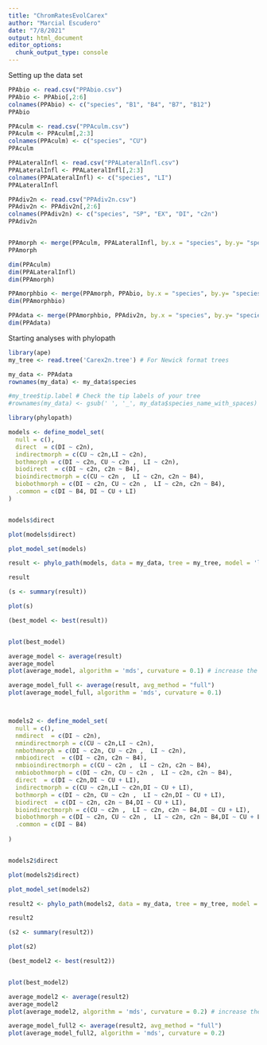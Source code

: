 ```yaml
---
title: "ChromRatesEvolCarex"
author: "Marcial Escudero"
date: "7/8/2021"
output: html_document
editor_options: 
  chunk_output_type: console
---
```


Setting up the data set

```r
PPAbio <- read.csv("PPAbio.csv")
PPAbio <- PPAbio[,2:6]
colnames(PPAbio) <- c("species", "B1", "B4", "B7", "B12")
PPAbio

PPAculm <- read.csv("PPAculm.csv")
PPAculm <- PPAculm[,2:3]
colnames(PPAculm) <- c("species", "CU")
PPAculm

PPALateralInfl <- read.csv("PPALateralInfl.csv")
PPALateralInfl <- PPALateralInfl[,2:3]
colnames(PPALateralInfl) <- c("species", "LI")
PPALateralInfl

PPAdiv2n <- read.csv("PPAdiv2n.csv")
PPAdiv2n <- PPAdiv2n[,2:6]
colnames(PPAdiv2n) <- c("species", "SP", "EX", "DI", "c2n")
PPAdiv2n


PPAmorph <- merge(PPAculm, PPALateralInfl, by.x = "species", by.y= "species", all = T)
PPAmorph

dim(PPAculm)
dim(PPALateralInfl)
dim(PPAmorph)

PPAmorphbio <- merge(PPAmorph, PPAbio, by.x = "species", by.y= "species", all = T)
dim(PPAmorphbio)

PPAdata <- merge(PPAmorphbio, PPAdiv2n, by.x = "species", by.y= "species", all = T)
dim(PPAdata)


```

Starting analyses with phylopath

```r

library(ape)
my_tree <- read.tree('Carex2n.tree') # For Newick format trees

my_data <- PPAdata
rownames(my_data) <- my_data$species

#my_tree$tip.label # Check the tip labels of your tree
#rownames(my_data) <- gsub(' ', '_', my_data$species_name_with_spaces)

library(phylopath)

models <- define_model_set(
  null = c(),
  direct  = c(DI ~ c2n),
  indirectmorph = c(CU ~ c2n,LI ~ c2n),
  bothmorph = c(DI ~ c2n, CU ~ c2n ,  LI ~ c2n),
  biodirect  = c(DI ~ c2n, c2n ~ B4),
  bioindirectmorph = c(CU ~ c2n ,  LI ~ c2n, c2n ~ B4),
  biobothmorph = c(DI ~ c2n, CU ~ c2n ,  LI ~ c2n, c2n ~ B4),
  .common = c(DI ~ B4, DI ~ CU + LI)
)


models$direct

plot(models$direct)

plot_model_set(models)

result <- phylo_path(models, data = my_data, tree = my_tree, model = 'lambda', na.rm = TRUE)

result

(s <- summary(result))

plot(s)

(best_model <- best(result))


plot(best_model)

average_model <- average(result)
average_model
plot(average_model, algorithm = 'mds', curvature = 0.1) # increase the curvature to avoid overlapping edges

average_model_full <- average(result, avg_method = "full")
plot(average_model_full, algorithm = 'mds', curvature = 0.1)



models2 <- define_model_set(
  null = c(),
  nmdirect  = c(DI ~ c2n),
  nmindirectmorph = c(CU ~ c2n,LI ~ c2n),
  nmbothmorph = c(DI ~ c2n, CU ~ c2n ,  LI ~ c2n),
  nmbiodirect  = c(DI ~ c2n, c2n ~ B4),
  nmbioindirectmorph = c(CU ~ c2n ,  LI ~ c2n, c2n ~ B4),
  nmbiobothmorph = c(DI ~ c2n, CU ~ c2n ,  LI ~ c2n, c2n ~ B4),
  direct  = c(DI ~ c2n,DI ~ CU + LI),
  indirectmorph = c(CU ~ c2n,LI ~ c2n,DI ~ CU + LI),
  bothmorph = c(DI ~ c2n, CU ~ c2n ,  LI ~ c2n,DI ~ CU + LI),
  biodirect  = c(DI ~ c2n, c2n ~ B4,DI ~ CU + LI),
  bioindirectmorph = c(CU ~ c2n ,  LI ~ c2n, c2n ~ B4,DI ~ CU + LI),
  biobothmorph = c(DI ~ c2n, CU ~ c2n ,  LI ~ c2n, c2n ~ B4,DI ~ CU + LI),
  .common = c(DI ~ B4)
  
)


models2$direct

plot(models2$direct)

plot_model_set(models2)

result2 <- phylo_path(models2, data = my_data, tree = my_tree, model = 'lambda', na.rm = TRUE)

result2

(s2 <- summary(result2))

plot(s2)

(best_model2 <- best(result2))


plot(best_model2)

average_model2 <- average(result2)
average_model2
plot(average_model2, algorithm = 'mds', curvature = 0.2) # increase the curvature to avoid overlapping edges

average_model_full2 <- average(result2, avg_method = "full")
plot(average_model_full2, algorithm = 'mds', curvature = 0.2)

```

